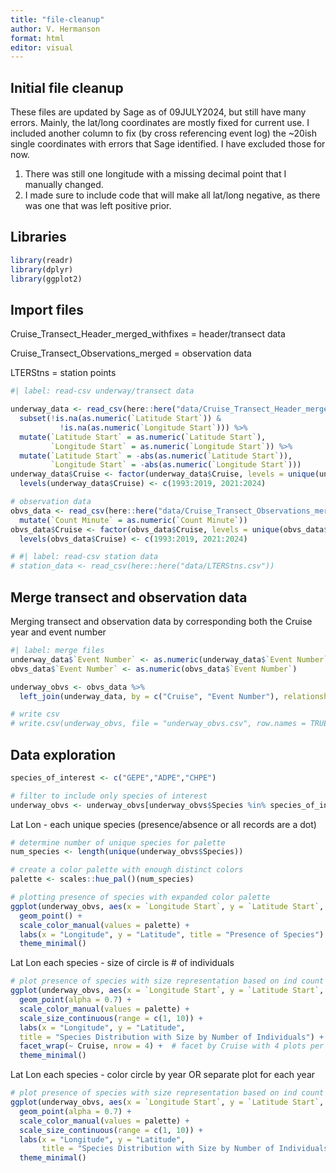 ```yaml
---
title: "file-cleanup"
author: V. Hermanson
format: html
editor: visual
---
```


## Initial file cleanup

These files are updated by Sage as of 09JULY2024, but still have many errors. Mainly, the lat/long coordinates are mostly fixed for current use. I included another column to fix (by cross referencing event log) the \~20ish single coordinates with errors that Sage identified. I have excluded those for now.

1.  There was still one longitude with a missing decimal point that I manually changed.
2.  I made sure to include code that will make all lat/long negative, as there was one that was left positive prior.

## Libraries

```r
library(readr)
library(dplyr)
library(ggplot2)
```

## Import files

Cruise_Transect_Header_merged_withfixes = header/transect data

Cruise_Transect_Observations_merged = observation data

LTERStns = station points

```r
#| label: read-csv underway/transect data

underway_data <- read_csv(here::here("data/Cruise_Transect_Header_merged_withfixes.csv")) %>%
  subset(!is.na(as.numeric(`Latitude Start`)) & 
           !is.na(as.numeric(`Longitude Start`))) %>% 
  mutate(`Latitude Start` = as.numeric(`Latitude Start`), 
         `Longitude Start` = as.numeric(`Longitude Start`)) %>% 
  mutate(`Latitude Start` = -abs(as.numeric(`Latitude Start`)), 
         `Longitude Start` = -abs(as.numeric(`Longitude Start`)))
underway_data$Cruise <- factor(underway_data$Cruise, levels = unique(underway_data$Cruise))
  levels(underway_data$Cruise) <- c(1993:2019, 2021:2024)

# observation data
obvs_data <- read_csv(here::here("data/Cruise_Transect_Observations_merged.csv")) %>% 
  mutate(`Count Minute` = as.numeric(`Count Minute`))
obvs_data$Cruise <- factor(obvs_data$Cruise, levels = unique(obvs_data$Cruise))
  levels(obvs_data$Cruise) <- c(1993:2019, 2021:2024)

# #| label: read-csv station data
# station_data <- read_csv(here::here("data/LTERStns.csv"))
```

## Merge transect and observation data

Merging transect and observation data by corresponding both the Cruise year and event number

```r
#| label: merge files 
underway_data$`Event Number` <- as.numeric(underway_data$`Event Number`)
obvs_data$`Event Number` <- as.numeric(obvs_data$`Event Number`)

underway_obvs <- obvs_data %>%
  left_join(underway_data, by = c("Cruise", "Event Number"), relationship = "many-to-many")

# write csv
# write.csv(underway_obvs, file = "underway_obvs.csv", row.names = TRUE)
```

## Data exploration

```r
species_of_interest <- c("GEPE","ADPE","CHPE")

# filter to include only species of interest
underway_obvs <- underway_obvs[underway_obvs$Species %in% species_of_interest, ]
```

Lat Lon - each unique species (presence/absence or all records are a dot)

```r
# determine number of unique species for palette
num_species <- length(unique(underway_obvs$Species))

# create a color palette with enough distinct colors
palette <- scales::hue_pal()(num_species)

# plotting presence of species with expanded color palette
ggplot(underway_obvs, aes(x = `Longitude Start`, y = `Latitude Start`, color = Species)) +
  geom_point() +
  scale_color_manual(values = palette) +
  labs(x = "Longitude", y = "Latitude", title = "Presence of Species") +
  theme_minimal()
```

Lat Lon each species - size of circle is \# of individuals

```r
# plot presence of species with size representation based on ind count
ggplot(underway_obvs, aes(x = `Longitude Start`, y = `Latitude Start`, color = Species, size = Number)) +
  geom_point(alpha = 0.7) +
  scale_color_manual(values = palette) +
  scale_size_continuous(range = c(1, 10)) +  
  labs(x = "Longitude", y = "Latitude", 
  title = "Species Distribution with Size by Number of Individuals") +
  facet_wrap(~ Cruise, nrow = 4) +  # facet by Cruise with 4 plots per row
  theme_minimal()
```

Lat Lon each species - color circle by year OR separate plot for each year

```r
# plot presence of species with size representation based on ind count
ggplot(underway_obvs, aes(x = `Longitude Start`, y = `Latitude Start`, color = Species, size = Number)) +
  geom_point(alpha = 0.7) +
  scale_color_manual(values = palette) +
  scale_size_continuous(range = c(1, 10)) +  
  labs(x = "Longitude", y = "Latitude", 
       title = "Species Distribution with Size by Number of Individuals") +
  theme_minimal()
```
